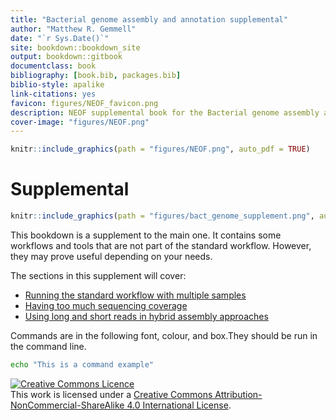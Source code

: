 ```yaml
---
title: "Bacterial genome assembly and annotation supplemental"
author: "Matthew R. Gemmell"
date: "`r Sys.Date()`"
site: bookdown::bookdown_site
output: bookdown::gitbook
documentclass: book
bibliography: [book.bib, packages.bib]
biblio-style: apalike
link-citations: yes
favicon: figures/NEOF_favicon.png
description: NEOF supplemental book for the Bacterial genome assembly and annotation workshop
cover-image: "figures/NEOF.png"
---
```


```r
knitr::include_graphics(path = "figures/NEOF.png", auto_pdf = TRUE)
```

# Supplemental

```r
knitr::include_graphics(path = "figures/bact_genome_supplement.png", auto_pdf = TRUE)
```

This bookdown is a supplement to the main one. It contains some workflows and tools that are not part of the standard workflow. However, they may prove useful depending on your needs.

The sections in this supplement will cover:

- [Running the standard workflow with multiple samples](#multisampleworkflow)
- [Having too much sequencing coverage](#coverage)
- [Using long and short reads in hybrid assembly approaches](#hybrid)

Commands are in the following font, colour, and box.They should be run in the command line.

```bash
echo "This is a command example" 
```

<a rel="license" href="http://creativecommons.org/licenses/by-nc-sa/4.0/"><img alt="Creative Commons Licence" style="border-width:0" src="https://i.creativecommons.org/l/by-nc-sa/4.0/88x31.png" /></a><br />This work is licensed under a <a rel="license" href="http://creativecommons.org/licenses/by-nc-sa/4.0/">Creative Commons Attribution-NonCommercial-ShareAlike 4.0 International License</a>.